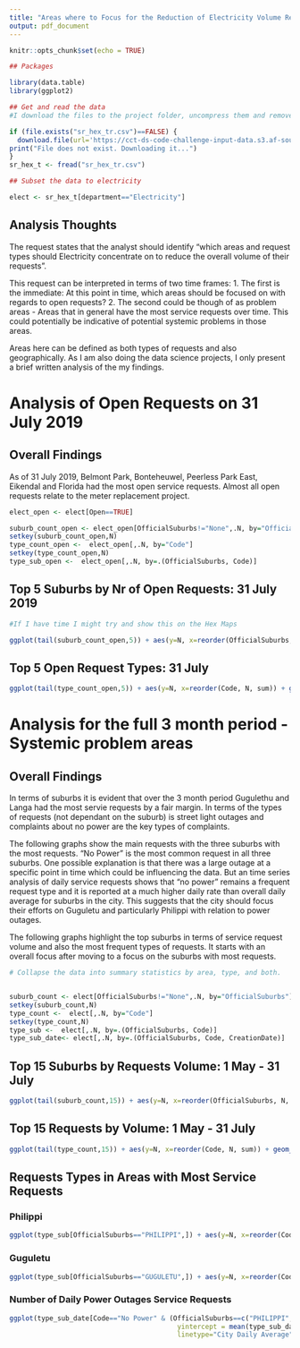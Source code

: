 ```yaml
---
title: "Areas where to Focus for the Reduction of Electricity Volume Requests"
output: pdf_document
---
```


```r
knitr::opts_chunk$set(echo = TRUE)
```


```r
## Packages

library(data.table)
library(ggplot2)
```

```r
## Get and read the data
#I download the files to the project folder, uncompress them and remove #the compressed versions. If the uncompressed files already exist, there #is not need to download them. 

if (file.exists("sr_hex_tr.csv")==FALSE) {
  download.file(url='https://cct-ds-code-challenge-input-data.s3.af-south-1.amazonaws.com/sr_hex_truncated.csv', destfile ="sr_hex_tr.csv", method='curl')
print("File does not exist. Downloading it...")
}
sr_hex_t <- fread("sr_hex_tr.csv")
```

```r
## Subset the data to electricity

elect <- sr_hex_t[department=="Electricity"]
```

## Analysis Thoughts
The request states that the analyst should identify "which areas and request types should Electricity concentrate on to reduce the overall volume of their requests".

This request can be interpreted in terms of two time frames:
1. The first is the immediate: At this point in time, which areas should be focused on with regards to open requests?
2. The second could be though of as problem areas - Areas that in general have the most service requests over time. This could potentially be indicative of potential systemic problems in those areas. 

Areas here can be defined as both types of requests and also geographically. As I am also doing the data science projects, I only present a brief written analysis of the my findings. 

# Analysis of Open Requests on 31 July 2019

## Overall Findings
As of 31 July 2019, Belmont Park, Bonteheuwel, Peerless Park East, Eikendal and Florida had the most open service requests. Almost all open requests relate to the meter replacement project. 


```r
elect_open <- elect[Open==TRUE]

suburb_count_open <- elect_open[OfficialSuburbs!="None",.N, by="OfficialSuburbs"]
setkey(suburb_count_open,N)
type_count_open <-  elect_open[,.N, by="Code"]
setkey(type_count_open,N)
type_sub_open <-  elect_open[,.N, by=.(OfficialSuburbs, Code)]
```

## Top 5 Suburbs by Nr of Open Requests: 31 July 2019
```r
#If I have time I might try and show this on the Hex Maps

ggplot(tail(suburb_count_open,5)) + aes(y=N, x=reorder(OfficialSuburbs, N, sum)) + geom_col() + coord_flip() + xlab("") + ylab("Nr of Requests")
```

## Top 5 Open Request Types: 31 July

```r
ggplot(tail(type_count_open,5)) + aes(y=N, x=reorder(Code, N, sum)) + geom_col() + coord_flip() + xlab("") + ylab("Nr of Requests")
```

#  Analysis for the full 3 month period - Systemic problem areas

## Overall Findings

In terms of suburbs it is evident that over the 3 month period Gugulethu and Langa had the most servie requests by a fair margin. In terms of the types of requests (not dependant on the suburb) is street light outages and complaints about no power are the key types of complaints. 

The following graphs show the main requests with the three suburbs with the most requests. "No Power" is the most common request in all three suburbs. One possible explanation is that there was a large outage at a specific point in time which could be influencing the data. But an time series analysis of daily service requests shows that "no power" remains a frequent request type and it is reported at a much higher daily rate than overall daily average for suburbs in the city. This suggests that the city should focus their efforts on Guguletu and particularly Philippi with relation to power outages. 


The following graphs highlight the top suburbs in terms of service request volume and also the most frequent types of requests. It starts with an overall focus after moving to a focus on the suburbs with most requests. 


```r
# Collapse the data into summary statistics by area, type, and both. 


suburb_count <- elect[OfficialSuburbs!="None",.N, by="OfficialSuburbs"]
setkey(suburb_count,N)
type_count <-  elect[,.N, by="Code"]
setkey(type_count,N)
type_sub <-  elect[,.N, by=.(OfficialSuburbs, Code)]
type_sub_date<- elect[,.N, by=.(OfficialSuburbs, Code, CreationDate)]

```

## Top 15 Suburbs by Requests Volume: 1 May - 31 July

```r
ggplot(tail(suburb_count,15)) + aes(y=N, x=reorder(OfficialSuburbs, N, sum)) + geom_col() + coord_flip() + xlab("") + ylab("Nr of Requests")
```

## Top 15 Requests by Volume: 1 May - 31 July

```r
ggplot(tail(type_count,15)) + aes(y=N, x=reorder(Code, N, sum)) + geom_col() + coord_flip() + xlab("") + ylab("Nr of Requests")
```

## Requests Types in Areas with Most Service Requests



### Philippi 

```r
ggplot(type_sub[OfficialSuburbs=="PHILIPPI",]) + aes(y=N, x=reorder(Code, N, sum)) + geom_col() + coord_flip() + xlab("") + ylab("Nr of Requests")
```

### Guguletu

```r
ggplot(type_sub[OfficialSuburbs=="GUGULETU",]) + aes(y=N, x=reorder(Code, N, sum)) + geom_col() + coord_flip() + xlab("") + ylab("Nr of Requests")
```

### Number of Daily Power Outages Service Requests 

```r
ggplot(type_sub_date[Code=="No Power" & (OfficialSuburbs==c("PHILIPPI", "GUGULETU")),]) + aes(x=CreationDate) + geom_line(aes(y=N, color=OfficialSuburbs)) + geom_hline(aes(
                                          yintercept = mean(type_sub_date[Code=="No Power",N]), 
                                          linetype="City Daily Average")) + scale_linetype_manual(name = "", values = c('dotted')) + xlab("Date") + ylab("Nr of Requests")
```


